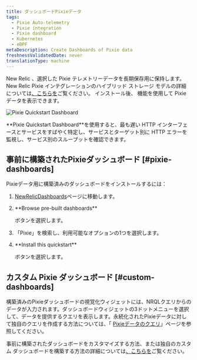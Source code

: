 ```yaml
---
title: ダッシュボードPixieデータ
tags:
  - Pixie Auto-telemetry
  - Pixie integration
  - Pixie dashboard
  - Kubernetes
  - eBPF
metaDescription: Create Dashboards of Pixie data
freshnessValidatedDate: never
translationType: machine
---
```


New Relic 、選択した Pixie テレメトリーデータを長期保存用に保持します。 New Relic Pixie インテグレーションのハイブリッド ストレージ モデルの詳細については[、こちらを](/docs/kubernetes-pixie/auto-telemetry-pixie/understand-use-data/overview)ご覧ください。 インストール後、 <InlinePopover type="dashboards"/>機能を使用して Pixie データを表示できます。

<img
  title="Pixie Quickstart Dashboard"
  alt="Pixie Quickstart Dashboard"
  src="/images/pixie_screenshot-full_dashboard.webp"
/>

<figcaption>
  <DNT>**Pixie Quickstart Dashboard**</DNT>を使用すると、最も遅い HTTP インターフェースとサービスをすばやく特定し、サービスとターゲット別に HTTP エラーを監視し、サービス別のスループットを確認できます。
</figcaption>

## 事前に構築されたPixieダッシュボード [#pixie-dashboards]

Pixieデータ用に構築済みのダッシュボードをインストールするには：

1. [NewRelicDashboards](https://one.newrelic.com/dashboards)ページに移動します。

2. <DNT>
     **Browse pre-built dashboards**
   </DNT>

   ボタンを選択します。

3. 「Pixie」を検索し、利用可能なオプションの1つを選択します。

4. <DNT>
     **Install this quickstart**
   </DNT>

   ボタンを選択します。

## カスタム Pixie ダッシュボード [#custom-dashboards]

構築済みのPixieダッシュボードの視覚化ウィジェットには、NRQLクエリからのデータが入力されます。ダッシュボードウィジェットの3ドットメニューを選択して、データを提供するクエリを表示します。永続化されたPixieデータに対して独自のクエリを作成する方法については、「 [Pixieデータのクエリ](/docs/kubernetes-pixie/auto-telemetry-pixie/understand-use-data/query-pixie-data)」ページを参照してください。

事前に構築されたダッシュボードをカスタマイズする方法、または独自のカスタム ダッシュボードを構築する方法の詳細については[、こちらを](/docs/query-your-data/explore-query-data/dashboards/introduction-dashboards)ご覧ください。
